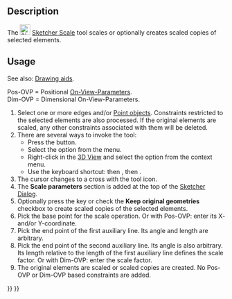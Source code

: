 <languages/>
<translate>

<!--T:1-->
{{Docnav
|[[Sketcher_Rotate|Polar transform]]
|[[Sketcher_Offset|Offset geometry]]
|[[Sketcher_Workbench|Sketcher]]
|IconL=Sketcher_Rotate.svg
|IconR=Sketcher_Offset.svg
|IconC=Workbench_Sketcher.svg
}}

<!--T:2-->
{{GuiCommand
|Name=Sketcher Scale
|MenuLocation=Sketch → Sketcher tools → Scale transform
|Workbenches=[[Sketcher_Workbench|Sketcher]]
|Shortcut={{KEY|Z}} {{KEY|P}} {{KEY|S}}
|Version=1.0
|SeeAlso=
}}

==Description== <!--T:3-->

<!--T:4-->
The [[Image:Sketcher_Scale.svg|24px]] [[Sketcher_Scale|Sketcher Scale]] tool scales or optionally creates scaled copies of selected elements.

==Usage== <!--T:5-->

<!--T:6-->
See also: [[Sketcher_Workbench#Drawing_aids|Drawing aids]].

<!--T:7-->
Pos-OVP = Positional [[Sketcher_Preferences#General|On-View-Parameters]].<br>
Dim-OVP = Dimensional On-View-Parameters.

<!--T:8-->
# Select one or more edges and/or [[Sketcher_CreatePoint|Point objects]]. Constraints restricted to the selected elements are also processed. If the original elements are scaled, any other constraints associated with them will be deleted.
# There are several ways to invoke the tool:
#* Press the {{Button|[[Image:Sketcher_Scale.svg|16px]] [[Sketcher_Scale|Scale transform]]}} button.
#* Select the {{MenuCommand|Sketch → Sketcher tools → [[Image:Sketcher_Scale.svg|16px]] Scale transform}} option from the menu.
#* Right-click in the [[3D_View|3D View]] and select the {{MenuCommand|[[Image:Sketcher_Scale.svg|16px]] Scale transform}} option from the context menu.
#* Use the keyboard shortcut: {{KEY|Z}} then {{KEY|P}}, then {{KEY|S}}.
# The cursor changes to a cross with the tool icon.
# The '''Scale parameters''' section is added at the top of the [[Sketcher_Dialog|Sketcher Dialog]].
# Optionally press the {{KEY|U}} key or check the '''Keep original geometries''' checkbox to create scaled copies of the selected elements.
# Pick the base point for the scale operation. Or with Pos-OVP: enter its X- and/or Y-coordinate.
# Pick the end point of the first auxiliary line. Its angle and length are arbitrary.
# Pick the end point of the second auxiliary line. Its angle is also arbitrary. Its length relative to the length of the first auxiliary line defines the scale factor. Or with Dim-OVP: enter the scale factor.
# The original elements are scaled or scaled copies are created. No Pos-OVP or Dim-OVP based constraints are added.


<!--T:9-->
{{Docnav
|[[Sketcher_Rotate|Polar transform]]
|[[Sketcher_Offset|Offset geometry]]
|[[Sketcher_Workbench|Sketcher]]
|IconL=Sketcher_Rotate.svg
|IconR=Sketcher_Offset.svg
|IconC=Workbench_Sketcher.svg
}}

</translate>
{{Sketcher_Tools_navi{{#translation:}}}}
{{Userdocnavi{{#translation:}}}}